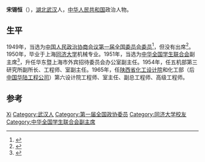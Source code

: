 '''宋锡恒'''（{{bd|1924年|4月||}}），[[湖北|湖北]][[武汉|武汉]]人，[[中华人民共和国|中华人民共和国]]政治人物。

== 生平 ==
1949年，当选为[[中国人民政治协商会议第一届全国委员会委员|中国人民政治协商会议第一届全国委员会委员]]<ref>{{cite book|author1=北京大学校友会编|title=北大岁月 1946-1949的记忆|date=2013年5月|publisher=北京：北京大学出版社|isbn=978-7-301-22373-4|pages=532|accessdate=2015-06-29}}</ref>，但没有出席<ref>{{cite book|author1=石光树|title=迎来曙光的盛会 新政治协商会议亲历记|date=1987年6月|publisher=北京：中国文史出版社|pages=302|accessdate=2015-06-29}}</ref>。1950年，毕业于上海[[同济大学|同济大学]]机械专业。1951年，当选为[[中华全国学生联合会|中华全国学生联合会]]副主席<ref>{{cite book|author1=何虎生|editor=1993.05|title=中华人民共和国职官志|publisher=北京：中国社会出版社|isbn=7-80088-393-0|pages=318|accessdate=2015-06-29}}</ref>，升任华东暨上海市外宾招待委员会办公室副主任。1954年，任五机部第三研究所副所长、工程师、室副主任。1965年，任[[陕西省化工设计院|陕西省化工设计院]]和化工部（后[[中国华陆工程公司|中国华陆工程公司]]）第六设计院工程师、室主任、副总工程师、高级工程师。

== 参考 ==
{{reflist}}

{{中国政治人物小作品}}

{{Authority control}}
{{DEFAULTSORT:Song宋}}
[[Category:宋姓|Xi]]
[[Category:武汉人|Category:武汉人]]
[[Category:第一届全国政协委员|Category:第一届全国政协委员]]
[[Category:同济大学校友|Category:同济大学校友]]
[[Category:中华全国学生联合会副主席|Category:中华全国学生联合会副主席]]
